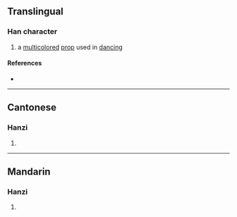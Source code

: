 {{character info/new}}
==Translingual==

===Han character===
{{Han char|rn=50|rad=巾|as=05|sn=8|four=43247|canj=LBIKE,LBIKK|ids=⿰巾犮}}

# a [[multicolored]] [[prop]] used in [[dancing]]

====References====
* {{Han ref|kx=0330.020|dkj=08850|dj=0635.210|hdz=10733.040|uh=5E17|ud=24087|bh=CC6D|bd=52333}}

----

==Cantonese==

===Hanzi===
{{yue-hanzi|jyut=[[fat1]]|y=fat1}}

# {{defn|lang=yue|sort=巾05}}

----

==Mandarin==

===Hanzi===
{{cmn-hanzi|pin=[[bō]] ([[bo1]]), [[fú]] ([[fu2]])|wg=po<sup>1</sup>, fu<sup>2</sup>}}

# {{defn|lang=cmn|sort=巾05}}